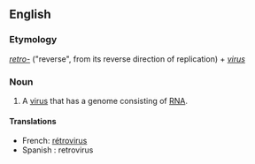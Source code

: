 ==English==
{{wikipedia}}
===Etymology===
''[[retro-]]'' ("reverse", from its reverse direction of replication) + ''[[virus]]''

===Noun===
{{en-noun-reg-es}}
# {{biology}} A [[virus]] that has a genome consisting of [[RNA]].

====Translations====
*French: [[rétrovirus]]
*Spanish : retrovirus